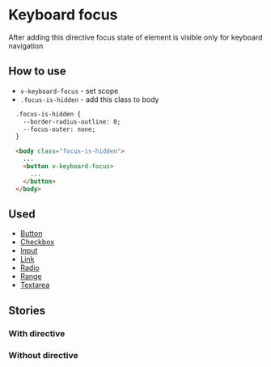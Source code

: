 
# Keyboard focus
After adding this directive focus state of element is visible only for keyboard navigation

## How to use
* `v-keyboard-focus` - set scope
* `.focus-is-hidden` - add this class to body
```html
  .focus-is-hidden {
    --border-radius-outline: 0;
    --focus-outer: none;
  }

  <body class="focus-is-hidden">
    ...
    <button v-keyboard-focus>
      ...
    </button>
  </body>  
```

## Used
* [Button](/docs/atoms-button--circled)
* [Checkbox](/docs/atoms-checkbox--as-group)
* [Input](/docs/atoms-input--has-error)
* [Link](/docs/atoms-link--large)
* [Radio](/docs/atoms-radio--as-group)
* [Range](/docs/atoms-range--common)
* [Textarea](/docs/atoms-textarea--has-error)

## Stories
### With directive
<Canvas>
  <Story id="utilities-directives-keyboard-focus--without-directive"/>
</Canvas>

### Without directive
<Canvas>
  <Story id="utilities-directives-keyboard-focus--without-directive"/>
</Canvas>